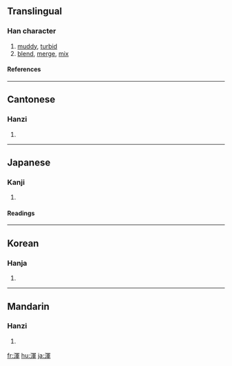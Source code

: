 {{see|浑}}

==Translingual==
===Han character===
{{Han char|rn=85|rad=水|as=09|sn=12|four=3715<sub>6</sub>|canj=水月十十 (EBJJ)}}
# [[muddy]], [[turbid]]
# [[blend]], [[merge]], [[mix]]
====References====
{{Han ref|kx=0635.230|dkj=17800|dj=1043.080|hdz=31687.080|uh=6E3E|ud=28222|bh=B4FD|bd=46333}}

----
==Cantonese==
===Hanzi===
{{yue-hanzi|jyut=|y=wan4}}
# {{defn|Cantonese}}

----
==Japanese==
===Kanji===
{{ja-kanji|grade=|rs=水09}}
# {{defn|Japanese}} 
====Readings====
{{ja-readings|on=[[こん]] (kon)|kun=[[にごる]] (nigoru), [[すべて]] (subete)}}

----
==Korean==
===Hanja===
{{ko-hanja|hangeul=혼|eumhun=|rv=hon|mr=hon|y=hon}}
# {{defn|Korean}}

----
==Mandarin==
===Hanzi===
{{cmn-hanzi|sim=浑|pin=[[hún]] ([[hun2]])|wg=hun<sup>2</sup>}}
# {{defn|Mandarin}}

[[fr:渾]]
[[hu:渾]]
[[ja:渾]]